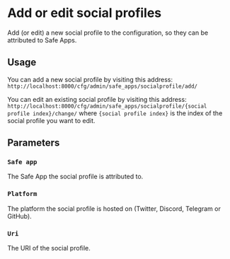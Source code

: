 # Add or edit social profiles

Add (or edit) a new social profile to the configuration, so they can be attributed to Safe Apps.

## Usage

You can add a new social profile by visiting this address: `http://localhost:8000/cfg/admin/safe_apps/socialprofile/add/`

You can edit an existing social profile by visiting this address: `http://localhost:8000/cfg/admin/safe_apps/socialprofile/{social profile index}/change/` where `{social profile index}` is the index of the social profile you want to edit.

## Parameters

### `Safe app`

The Safe App the social profile is attributed to.

### `Platform`

The platform the social profile is hosted on (Twitter, Discord, Telegram or GitHub).

### `Uri`

The URI of the social profile.
